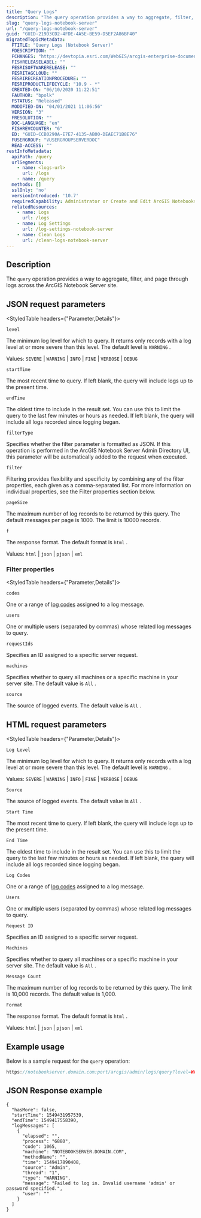 ```yaml
---
title: "Query Logs"
description: "The query operation provides a way to aggregate, filter, and page through logs across the ArcGIS Notebook Server site."
slug: "query-logs-notebook-server"
url: "/query-logs-notebook-server"
guid: "GUID-219D3CD2-4FDE-4A5E-BE59-D5EF2A86BF40"
migratedTopicMetadata:
  FTITLE: "Query Logs (Notebook Server)"
  FDESCRIPTION: ""
  FCHANGES: "https://devtopia.esri.com/WebGIS/arcgis-enterprise-documentation/issues/2890"
  FISHRELEASELABEL: ""
  FESRISOFTWARERELEASE: ""
  FESRITAGCLOUD: ""
  FESRIRECREATIONPROCEDURE: ""
  FESRIPRODUCTLIFECYCLE: "10.9 - *"
  CREATED-ON: "06/10/2020 11:22:51"
  FAUTHOR: "bpolk"
  FSTATUS: "Released"
  MODIFIED-ON: "04/01/2021 11:06:56"
  VERSION: "3"
  FRESOLUTION: ""
  DOC-LANGUAGE: "en"
  FISHREVCOUNTER: "6"
  ED: "GUID-CCB0290A-E7E7-4135-AB00-DEAEC71B8E76"
  FUSERGROUP: "VUSERGROUPSERVERDOC"
  READ-ACCESS: ""
restInfoMetadata:
  apiPath: /query
  urlSegments:
    - name: <logs-url>
      url: /logs
    - name: /query
  methods: []
  sslOnly: 'no'
  versionIntroduced: '10.7'
  requiredCapability: Administrator or Create and Edit ArcGIS Notebooks
  relatedResources:
    - name: Logs
      url: /logs
    - name: Log Settings
      url: /log-settings-notebook-server
    - name: Clean Logs
      url: /clean-logs-notebook-server
---
```


## Description

The `query`  operation provides a way to aggregate, filter, and page through logs across the ArcGIS Notebook Server site.

## JSON request parameters

<StyledTable headers={"Parameter,Details"}>

<StyledTableRow>

<StyledTableCell cellStyle="markdown">

`level` 

</StyledTableCell>

<StyledTableCell cellStyle="markdown">

The minimum log level for which to query. It returns only records with a log level at or more severe than this level. The default level is `WARNING` .

Values: `SEVERE`  \| `WARNING`  \| `INFO`  \| `FINE`  \| `VERBOSE`  \| `DEBUG` 

</StyledTableCell>

</StyledTableRow>

<StyledTableRow>

<StyledTableCell cellStyle="markdown">

`startTime` 

</StyledTableCell>

<StyledTableCell cellStyle="markdown">

The most recent time to query. If left blank, the query will include logs up to the present time.

</StyledTableCell>

</StyledTableRow>

<StyledTableRow>

<StyledTableCell cellStyle="markdown">

`endTime` 

</StyledTableCell>

<StyledTableCell cellStyle="markdown">

The oldest time to include in the result set. You can use this to limit the query to the last few minutes or hours as needed. If left blank, the query will include all logs recorded since logging began.

</StyledTableCell>

</StyledTableRow>

<StyledTableRow>

<StyledTableCell cellStyle="markdown">

`filterType` 

</StyledTableCell>

<StyledTableCell cellStyle="markdown">

Specifies whether the filter parameter is formatted as JSON. If this operation is performed in the ArcGIS Notebook Server Admin Directory UI, this parameter will be automatically added to the request when executed.

</StyledTableCell>

</StyledTableRow>

<StyledTableRow>

<StyledTableCell cellStyle="markdown">

`filter` 

</StyledTableCell>

<StyledTableCell cellStyle="markdown">

Filtering provides flexibility and specificity by combining any of the filter properties, each given as a comma-separated list. For more information on individual properties, see the Filter properties section below.

</StyledTableCell>

</StyledTableRow>

<StyledTableRow>

<StyledTableCell cellStyle="markdown">

`pageSize` 

</StyledTableCell>

<StyledTableCell cellStyle="markdown">

The maximum number of log records to be returned by this query. The default messages per page is 1000. The limit is 10000 records.

</StyledTableCell>

</StyledTableRow>

<StyledTableRow>

<StyledTableCell cellStyle="markdown">

`f` 

</StyledTableCell>

<StyledTableCell cellStyle="markdown">

The response format. The default format is `html` .

Values: `html`  \| `json`  \| `pjson`  \| `xml` 

</StyledTableCell>

</StyledTableRow>

</StyledTable>

### Filter properties

<StyledTable headers={"Parameter,Details"}>

<StyledTableRow>

<StyledTableCell cellStyle="markdown">

`codes` 

</StyledTableCell>

<StyledTableCell cellStyle="markdown">

One or a range of [log codes](https://enterprise.arcgis.com/en/server/latest/administer/linux/log-codes-overview.htm) assigned to a log message.

</StyledTableCell>

</StyledTableRow>

<StyledTableRow>

<StyledTableCell cellStyle="markdown">

`users` 

</StyledTableCell>

<StyledTableCell cellStyle="markdown">

One or multiple users (separated by commas) whose related log messages to query.

</StyledTableCell>

</StyledTableRow>

<StyledTableRow>

<StyledTableCell cellStyle="markdown">

`requestIds` 

</StyledTableCell>

<StyledTableCell cellStyle="markdown">

Specifies an ID assigned to a specific server request.

</StyledTableCell>

</StyledTableRow>

<StyledTableRow>

<StyledTableCell cellStyle="markdown">

`machines` 

</StyledTableCell>

<StyledTableCell cellStyle="markdown">

Specifies whether to query all machines or a specific machine in your server site. The default value is `All` .

</StyledTableCell>

</StyledTableRow>

<StyledTableRow>

<StyledTableCell cellStyle="markdown">

`source` 

</StyledTableCell>

<StyledTableCell cellStyle="markdown">

The source of logged events. The default value is `All` .

</StyledTableCell>

</StyledTableRow>

</StyledTable>

## HTML request parameters

<StyledTable headers={"Parameter,Details"}>

<StyledTableRow>

<StyledTableCell cellStyle="markdown">

`Log Level` 

</StyledTableCell>

<StyledTableCell cellStyle="markdown">

The minimum log level for which to query. It returns only records with a log level at or more severe than this level. The default level is `WARNING` .

Values: `SEVERE`  \| `WARNING`  \| `INFO`  \| `FINE`  \| `VERBOSE`  \| `DEBUG` 

</StyledTableCell>

</StyledTableRow>

<StyledTableRow>

<StyledTableCell cellStyle="markdown">

`Source` 

</StyledTableCell>

<StyledTableCell cellStyle="markdown">

The source of logged events. The default value is `All` .

</StyledTableCell>

</StyledTableRow>

<StyledTableRow>

<StyledTableCell cellStyle="markdown">

`Start Time` 

</StyledTableCell>

<StyledTableCell cellStyle="markdown">

The most recent time to query. If left blank, the query will include logs up to the present time.

</StyledTableCell>

</StyledTableRow>

<StyledTableRow>

<StyledTableCell cellStyle="markdown">

`End Time` 

</StyledTableCell>

<StyledTableCell cellStyle="markdown">

The oldest time to include in the result set. You can use this to limit the query to the last few minutes or hours as needed. If left blank, the query will include all logs recorded since logging began.

</StyledTableCell>

</StyledTableRow>

<StyledTableRow>

<StyledTableCell cellStyle="markdown">

`Log Codes` 

</StyledTableCell>

<StyledTableCell cellStyle="markdown">

One or a range of [log codes](https://enterprise.arcgis.com/en/server/latest/administer/linux/log-codes-overview.htm) assigned to a log message.

</StyledTableCell>

</StyledTableRow>

<StyledTableRow>

<StyledTableCell cellStyle="markdown">

`Users` 

</StyledTableCell>

<StyledTableCell cellStyle="markdown">

One or multiple users (separated by commas) whose related log messages to query.

</StyledTableCell>

</StyledTableRow>

<StyledTableRow>

<StyledTableCell cellStyle="markdown">

`Request ID` 

</StyledTableCell>

<StyledTableCell cellStyle="markdown">

Specifies an ID assigned to a specific server request.

</StyledTableCell>

</StyledTableRow>

<StyledTableRow>

<StyledTableCell cellStyle="markdown">

`Machines` 

</StyledTableCell>

<StyledTableCell cellStyle="markdown">

Specifies whether to query all machines or a specific machine in your server site. The default value is `All` .

</StyledTableCell>

</StyledTableRow>

<StyledTableRow>

<StyledTableCell cellStyle="markdown">

`Message Count` 

</StyledTableCell>

<StyledTableCell cellStyle="markdown">

The maximum number of log records to be returned by this query. The limit is 10,000 records. The default value is 1,000.

</StyledTableCell>

</StyledTableRow>

<StyledTableRow>

<StyledTableCell cellStyle="markdown">

`Format` 

</StyledTableCell>

<StyledTableCell cellStyle="markdown">

The response format. The default format is `html` .

Values: `html`  \| `json`  \| `pjson`  \| `xml` 

</StyledTableCell>

</StyledTableRow>

</StyledTable>

## Example usage

Below is a sample request for the `query`  operation:

```javascript
https://notebookserver.domain.com:port/arcgis/admin/logs/query?level=WARNING&startTime=&endTime=&filterType=json&filter={"codes":[], "users":[], "requestIds":[], "machines": "*", "source": "*"}&pageSize=1000&f=html
```

 

## JSON Response example

```other
{
  "hasMore": false,
  "startTime": 1549431957539,
  "endTime": 1549417558390,
  "logMessages": [
    {
      "elapsed": "",
      "process": "6880",
      "code": 1065,
      "machine": "NOTEBOOKSERVER.DOMAIN.COM",
      "methodName": "",
      "time": 1549417890408,
      "source": "Admin",
      "thread": "1",
      "type": "WARNING",
      "message": "Failed to log in. Invalid username 'admin' or password specified.",
      "user": ""
    }
  ]
}
```

 
